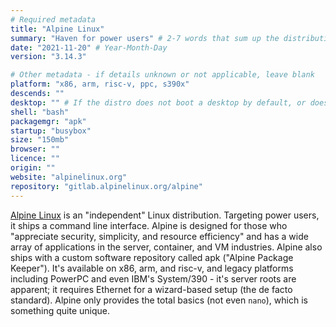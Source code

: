 ```yaml
---
# Required metadata
title: "Alpine Linux"
summary: "Haven for power users" # 2-7 words that sum up the distribution
date: "2021-11-20" # Year-Month-Day
version: "3.14.3"

# Other metadata - if details unknown or not applicable, leave blank
platform: "x86, arm, risc-v, ppc, s390x"
descends: ""
desktop: "" # If the distro does not boot a desktop by default, or doesn't ship one, leave 'desktop' blank
shell: "bash"
packagemgr: "apk"
startup: "busybox"
size: "150mb"
browser: ""
licence: ""
origin: ""
website: "alpinelinux.org"
repository: "gitlab.alpinelinux.org/alpine"
---
```


[Alpine Linux](https://alpinelinux.org) is an "independent" Linux distribution. Targeting power users, it ships a command line interface. Alpine is designed for those who "appreciate security, simplicity, and resource efficiency" and has a wide array of applications in the server, container, and VM industries. Alpine also ships with a custom software repository called apk ("Alpine Package Keeper"). It's available on x86, arm, and risc-v, and legacy platforms including PowerPC and even IBM's System/390 - it's server roots are apparent; it requires Ethernet for a wizard-based setup (the de facto standard). Alpine only provides the total basics (not even `nano`), which is something quite unique.
